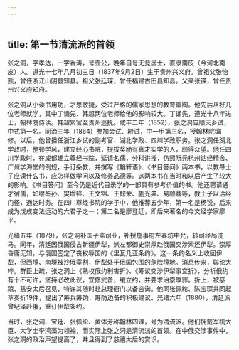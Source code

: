 ```yaml
---
---
---
```

title: 第一节清流派的首领
---



张之洞，字孝达，一字香涛，号壶公，晚年自号无竞居士，直隶南皮（今河北南皮）人。道光十七年八月初三日（1837年9月2日）生于贵州兴义府。曾祖父张怡熊，曾任浙江山阴县知县。祖父张廷琛，曾任福建古田县知县。父亲张锳，曾任贵州兴义府知府。

张之洞从小读书用功，才思敏捷，受过严格的儒家思想的教育熏陶。他先后从好几位老师就学，其中丁诵先、韩超两位老师给他的影响较大。丁诵先，道光十八年进士，翰林院侍读。韩超累官至贵州巡抚。咸丰二年（1852），张之洞应顺天乡试，中式第一名。同治三年（1864）参加会试、殿试，中一甲第三名，授翰林院编修。以后，他曾担任浙江乡试的副考官、湖北学政、四川学政职务。张之洞任湖北学政时，整顿学风，建立经心书院，提拔奖励有真才实学的人，颇得众望。他任四川学政时，在成都建立尊经书院，延请名儒，分科讲授，仿照阮元杭州诂经精舍、广州学海堂的例规，手订条教，并撰写《輶轩语》、《书目答问》两本书，以教导士子应读什么书，应怎样做学问以及修养品德等。这两本书在当时和以后产生了较大的影响。《书目答问》至今仍是近代目录学的一部具有参考价值的书。他还聘请通才宿儒，如缪荃孙、樊增祥、王文锦、王懿荣、蒯光典、易顺鼎等，教士子以治经门径，通达时务。在四川尊经书院的学子中，他推荐五少年，第一名是杨锐，后来成为戊戌变法运动的六君子之一；第二名是廖登廷，即后来著名的今文经学家廖平。

光绪五年（1879），张之洞补国子监司业，补授詹事府左春坊中允，转司经局洗马。同年，清廷因俄国侵占新疆伊犁，派左都御史崇厚赴俄国交涉索还伊犁。崇厚昏庸无知，与俄国签定了丧权辱国的《里瓦几亚条约》。这一条约名义上收回伊犁，但西境、南境被沙俄宰割，伊犁处于俄国包围的危险境地。消息传来，舆论大哗。群臣上疏，张之洞上《熟权俄约利害折》、《筹议交涉伊犁事宜折》，分析俄约有十不可许，坚持必改此议，宜修武备，缓立约，并要求治崇厚罪。折上，被慈禧、慈安太后召见，特许其随时赴总理衙门以备咨询。他同张佩纶、陈宝琛共同起草奏折19件，提出了筹兵筹饷、筹防边备的积极建议。光绪六年（1880），清廷派曾纪泽赴俄，重订伊犁条约。

当时，张之洞、宝廷、张佩纶、黄体芳称翰林四谏，号为清流派。他们拥戴军机大臣、大学士李鸿藻为领袖，而实际上张之洞是清流派的首领。在中俄交涉事件中，张之洞的政治声望提高了，并且得到了慈禧太后的赏识。